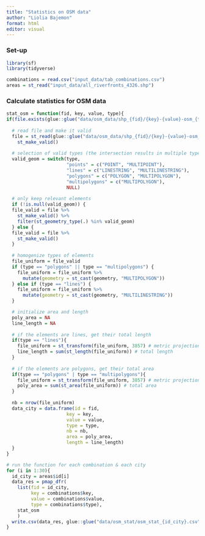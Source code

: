 ```yaml
---
title: "Statistics on OSM data"
author: "Liolia Bajemon"
format: html
editor: visual
---
```


### Set-up

```r
library(sf)
library(tidyverse)
```

```r
combinations = read.csv("input_data/tab_combinations.csv")
areas = st_read("input_data/all_riverfronts_4326.shp")
```

### Calculate statistics for OSM data

```r
stat_osm = function(fid, key, value, type){
if(file.exists(glue::glue("data/osm_data/shp_{fid}/{key}-{value}-osm_{type}.shp"))){
  
  # read file and make it valid
  file = st_read(glue::glue("data/osm_data/shp_{fid}/{key}-{value}-osm_{type}.shp")) %>% 
    st_make_valid() 
  
  # selection of valid types (the intersection results in multiple types of geometries)
  valid_geom = switch(type,
                      "points" = c("POINT", "MULTIPOINT"),
                      "lines" = c("LINESTRING", "MULTILINESTRING"),
                      "polygons" = c("POLYGON", "MULTIPOLYGON"),
                      "multipolygons" = c("MULTIPOLYGON"),
                      NULL)
  
  # only keep relevant elements
  if (!is.null(valid_geom)) {
  file_valid = file %>%
    st_make_valid() %>%
    filter(st_geometry_type(.) %in% valid_geom)
  } else {
  file_valid = file %>%
    st_make_valid()
  }
  
  # homogenize types of elements 
  file_uniform = file_valid
  if (type == "polygons" || type == "multipolygons") {
    file_uniform = file_uniform %>%
      mutate(geometry = st_cast(geometry, "MULTIPOLYGON"))
  } else if (type == "lines") {
    file_uniform = file_uniform %>%
      mutate(geometry = st_cast(geometry, "MULTILINESTRING"))
  }

  # initialize area and length
  poly_area = NA
  line_length = NA
  
  # if the elements are lines, get their total length
  if(type == "lines"){
    file_uniform = st_transform(file_uniform, 3857) # metric projection
    line_length = sum(st_length(file_uniform)) # total length
  }
  
  # if the elements are polygons, get their total area
  if(type == "polygons" | type == "multipolygons"){
    file_uniform = st_transform(file_uniform, 3857) # metric projection 
    poly_area = sum(st_area(file_uniform)) # total area 
  }
  
  nb = nrow(file_uniform)
  data_city = data.frame(id = fid,
                      key = key,
                      value = value,
                      type = type,
                      nb = nb,
                      area = poly_area,
                      length = line_length)
  }
}
```

```r
# run the function for each combination & each city
for (i in 1:30){
  id_city = areas$id[i]
  data_res = pmap_dfr(
    list(fid = id_city,
         key = combinations$key,
         value = combinations$value,
         type = combinations$type),
    stat_osm
    )
  write.csv(data_res, glue::glue("data/osm_stat/osm_stat_{id_city}.csv"), row.names = FALSE)
}
```
